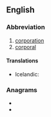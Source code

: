 {{also|corp|Corp.}}
==English==

===Abbreviation===
{{rfc-header|Abbreviation}}
{{head|en|abbreviation}}

# [[corporation]]
# [[corporal]]

====Translations====
{{trans-top|corporation}}
* Icelandic: {{t+|is|hf.}}
{{trans-mid}}
{{trans-bottom}}

{{trans-top|corporal}}
{{trans-mid}}
{{trans-bottom}}

===Anagrams===
* {{l|en|crop}}
* {{l|en|proc}}